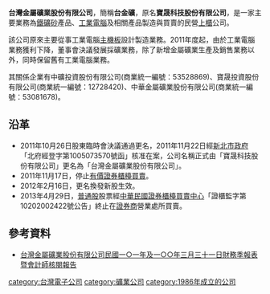 {{about|原名'''寶晟科技股份有限公司'''的民營上櫃公司，主要業務為鐵礦砂產品、工業電腦及相關產品製造與買賣|一家曾經存在，其業務主要為[[金瓜石|金瓜石]]礦山經營的[[中華民國經濟部|經濟部]][[國營事業#中華民國|國營事業]]|台金公司}}
{{Infobox_Company
|company_name = 台灣金屬礦業股份有限公司
|name_en      = Taiwan Metal Mining Corp.
|company_logo = 
|company_type = [[上櫃公司|上櫃公司]]
|traded_as    = {{twse|3069}}（2003年11月17日上櫃）
|local_code_name      = TW
|local_code      = 23760474
|company_slogan = 
|foundation   = 1990年
|location     = {{ROC-TW}}<br/>[[臺北市|臺北市]]
|zip_code     = 
|telephone_no = 
|founder      = 
|chairman     = 田玉翰
|GM           = 
|capital      = [[新臺幣|新臺幣]]30,000,000元
|sales        =
|profit       =
|asset        =
|market_value = 
|num_employees = 
|industry     = 電子工業、金屬礦業
|products     = 工業電腦主機板、產業用CPU卡、產業電腦產品、產業電腦週邊、液晶平板電腦、多媒體育樂設備、醫療用電腦
|revenue      = 
|homepage     = 
}}

'''台灣金屬礦業股份有限公司'''，簡稱'''台金礦'''，原名'''寶晟科技股份有限公司'''，是一家主要業務為[[鐵礦|鐵礦砂]]產品、[[工業電腦|工業電腦]]及相關產品製造與買賣的民營[[上櫃|上櫃]]公司。

該公司原來主要從事工業電腦[[主機板|主機板]]設計製造業務。2011年度起，由於工業電腦業務獲利下降，董事會決議發展採礦業務，除了新增金屬礦業生產及銷售業務以外，同時保留舊有工業電腦業務。

其關係企業有中礦投資股份有限公司(商業統一編號：53528869)、寶晟投資股份有限公司(商業統一編號：12728420)、中華金屬礦業股份有限公司(商業統一編號：53081678)。

== 沿革 ==
* 2011年10月26日股東臨時會決議通過更名，2011年11月22日經[[新北市政府|新北市政府]]「北府經登字第1005073570號函」核准在案，公司名稱正式由「寶晟科技股份有限公司」更名為「台灣金屬礦業股份有限公司」。
* 2011年11月17日，停止[[有價證券|有價證券]][[櫃檯買賣|櫃檯買賣]]。
* 2012年2月16日，更名換發新股生效。
* 2013年4月29日，[[普通股|普通股]]股票經[[中華民國證券櫃檯買賣中心|中華民國證券櫃檯買賣中心]]「證櫃監字第10202002422號公告」終止在[[證券商|證券商]]營業處所買賣。

== 參考資料 ==
*[http://snap.windin.com/bulletin/TWSE/2012/0429/%7B71FF27BA-7D59-489D-968D-DF00BDD52AD1%7D.pdf 台灣金屬礦業股份有限公司民國一○一年及一○○年三月三十一日財務季報表暨會計師核閱報告] {{Wayback|url=http://snap.windin.com/bulletin/TWSE/2012/0429/%7B71FF27BA-7D59-489D-968D-DF00BDD52AD1%7D.pdf |date=20181005005905 }}

[[category:台灣電子公司|category:台灣電子公司]]
[[category:礦業公司|category:礦業公司]]
[[category:1986年成立的公司|category:1986年成立的公司]]